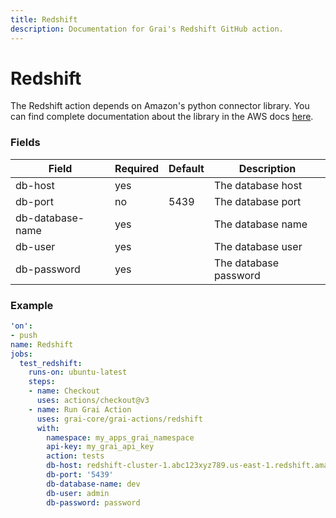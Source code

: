 ```yaml
---
title: Redshift
description: Documentation for Grai's Redshift GitHub action.
---
```


# Redshift

The Redshift action depends on Amazon's python connector library. 
You can find complete documentation about the library in the AWS docs [here](https://github.com/aws/amazon-redshift-python-driver).


### Fields



| Field | Required | Default | Description |
|-----|-----|-----|-----|
| db-host | yes |  | The database host |
| db-port | no | 5439 | The database port |
| db-database-name | yes |  | The database name |
| db-user | yes |  | The database user |
| db-password | yes |  | The database password |




### Example



```yaml copy
'on':
- push
name: Redshift
jobs:
  test_redshift:
    runs-on: ubuntu-latest
    steps:
    - name: Checkout
      uses: actions/checkout@v3
    - name: Run Grai Action
      uses: grai-core/grai-actions/redshift
      with:
        namespace: my_apps_grai_namespace
        api-key: my_grai_api_key
        action: tests
        db-host: redshift-cluster-1.abc123xyz789.us-east-1.redshift.amazonaws.com
        db-port: '5439'
        db-database-name: dev
        db-user: admin
        db-password: password

```




